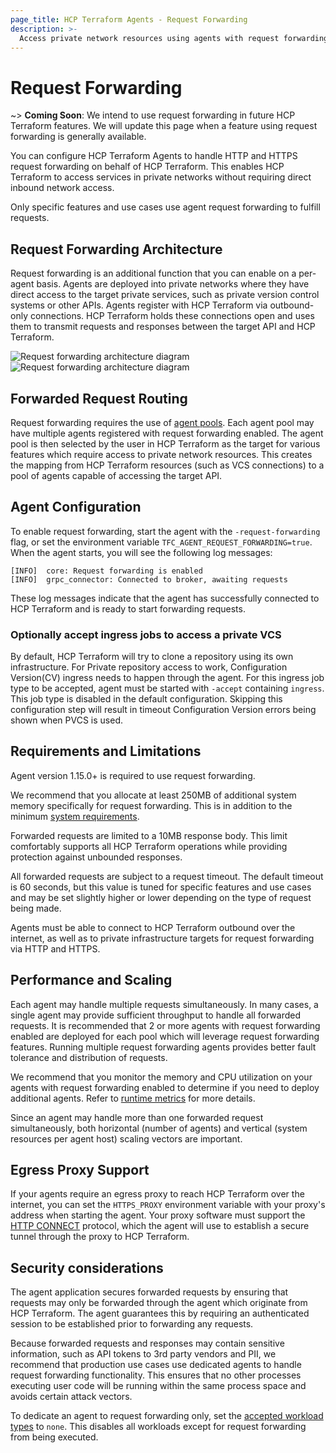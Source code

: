 ```yaml
---
page_title: HCP Terraform Agents - Request Forwarding
description: >-
  Access private network resources using agents with request forwarding.
---
```


# Request Forwarding

~> **Coming Soon**: We intend to use request forwarding in future HCP Terraform features. We will update this page when a feature using request forwarding is generally available.

You can configure HCP Terraform Agents to handle HTTP and HTTPS
request forwarding on behalf of HCP Terraform. This enables HCP Terraform to access
services in private networks without requiring direct inbound network access.

Only specific features and use cases use agent request forwarding to
fulfill requests.

## Request Forwarding Architecture

Request forwarding is an additional function that you can enable on a per-agent
basis. Agents are deployed into private networks where they have direct access
to the target private services, such as private version control systems or other APIs.
Agents register with HCP Terraform via outbound-only connections. HCP Terraform 
holds these connections open and uses them to transmit requests and responses 
between the target API and HCP Terraform.

![Request forwarding architecture diagram](/img/request-forwarding-arch-light.png#light-theme-only)
![Request forwarding architecture diagram](/img/request-forwarding-arch-dark.png#dark-theme-only)

## Forwarded Request Routing

Request forwarding requires the use of [agent pools](/terraform/cloud-docs/agents/agent-pools).
Each agent pool may have multiple agents registered with request forwarding enabled. The agent pool is
then selected by the user in HCP Terraform as the target for various features
which require access to private network resources. This creates the mapping from
HCP Terraform resources (such as VCS connections) to a pool of agents capable
of accessing the target API.

## Agent Configuration

To enable request forwarding, start the agent with the `-request-forwarding`
flag, or set the environment variable `TFC_AGENT_REQUEST_FORWARDING=true`. When
the agent starts, you will see the following log messages:

```
[INFO]  core: Request forwarding is enabled
[INFO]  grpc_connector: Connected to broker, awaiting requests
```

These log messages indicate that the agent has successfully connected to HCP Terraform
and is ready to start forwarding requests.

### Optionally accept ingress jobs to access a private VCS
By default, HCP Terraform will try to clone a repository using its own infrastructure.
For Private repository access to work, Configuration Version(CV) ingress needs to happen through the agent.
For this ingress job type to be accepted, agent must be started with `-accept` containing `ingress`.
This job type is disabled in the default configuration.
Skipping this configuration step will result in timeout Configuration Version errors being shown when PVCS is used.

## Requirements and Limitations

Agent version 1.15.0+ is required to use request forwarding.

We recommend that you allocate at least 250MB of additional system memory specifically
for request forwarding. This is in addition to the minimum
[system requirements](/terraform/cloud-docs/agents/requirements).

Forwarded requests are limited to a 10MB response body. This limit comfortably 
supports all HCP Terraform operations while providing protection against 
unbounded responses.

All forwarded requests are subject to a request timeout. The default timeout is
60 seconds, but this value is tuned for specific features and use cases and may
be set slightly higher or lower depending on the type of request being made.

Agents must be able to connect to HCP Terraform outbound over the internet, as
well as to private infrastructure targets for request forwarding via HTTP and HTTPS.

## Performance and Scaling

Each agent may handle multiple requests simultaneously. In many cases, a single
agent may provide sufficient throughput to handle all forwarded requests. It is
recommended that 2 or more agents with request forwarding enabled are deployed
for each pool which will leverage request forwarding features. Running multiple
request forwarding agents provides better fault tolerance and distribution of
requests.

We recommend that you monitor the memory and CPU utilization on your agents with 
request forwarding enabled to determine if you need to deploy additional agents. Refer to
[runtime metrics](/terraform/cloud-docs/agents/metrics#runtime-metrics) for more details.

Since an agent may handle more than one forwarded request simultaneously, both horizontal
(number of agents) and vertical (system resources per agent host) scaling vectors are important.

## Egress Proxy Support

If your agents require an egress proxy to reach HCP Terraform over the internet, you can set the
`HTTPS_PROXY` environment variable with your proxy's address when starting the agent. Your 
proxy software must support the [HTTP CONNECT](https://developer.mozilla.org/en-US/docs/Web/HTTP/Methods/CONNECT) protocol,
which the agent will use to establish a secure tunnel through the proxy to HCP Terraform.

## Security considerations

The agent application secures forwarded requests by ensuring that requests may 
only be forwarded through the agent which originate from HCP Terraform. The agent
guarantees this by requiring an authenticated session to be established prior to forwarding any requests.

Because forwarded requests and responses may contain sensitive information,
such as API tokens to 3rd party vendors and PII, we recommend
that production use cases use dedicated agents to handle request
forwarding functionality. This ensures that no other processes executing user
code will be running within the same process space and avoids certain
attack vectors.

To dedicate an agent to request forwarding only, set the [accepted
workload types](/terraform/cloud-docs/agents/agents#accept) to `none`. This
disables all workloads except for request forwarding from being executed.
